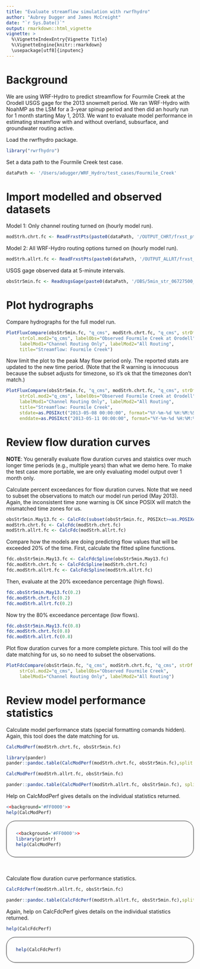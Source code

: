 ```yaml
---
title: "Evaluate streamflow simulation with rwrfhydro"
author: "Aubrey Dugger and James McCreight"
date: "`r Sys.Date()`"
output: rmarkdown::html_vignette
vignette: >
  %\VignetteIndexEntry{Vignette Title}
  %\VignetteEngine{knitr::rmarkdown}
  \usepackage[utf8]{inputenc}
---
```


# Background
We are using WRF-Hydro to predict streamflow for Fourmile Creek at the Orodell USGS gage for the 2013 snowmelt period. We ran WRF-Hydro with NoahMP as the LSM for a 3-year spinup period and then did an hourly run for 1 month starting May 1, 2013. We want to evaluate model performance in estimating streamflow with and without overland, subsurface, and groundwater routing active.

Load the rwrfhydro package. 
```r
library("rwrfhydro")
```

Set a data path to the Fourmile Creek test case.
```r
dataPath <- '/Users/adugger/WRF_Hydro/test_cases/Fourmile_Creek'
```


# Import modelled and observed datasets

Model 1: Only channel routing turned on (hourly model run).
```r
modStrh.chrt.fc <- ReadFrxstPts(paste0(dataPath, '/OUTPUT_CHRT/frxst_pts_out.txt'))
```

Model 2: All WRF-Hydro routing options turned on (hourly model run).
```r
modStrh.allrt.fc <- ReadFrxstPts(paste0(dataPath, '/OUTPUT_ALLRT/frxst_pts_out.txt'))
```

USGS gage observed data at 5-minute intervals.
```r
obsStr5min.fc <- ReadUsgsGage(paste0(dataPath, '/OBS/5min_str_06727500_110401_140810.txt'))
```


# Plot hydrographs 

Compare hydrographs for the full model run.
```r
PlotFluxCompare(obsStr5min.fc, "q_cms", modStrh.chrt.fc, "q_cms", strDf.mod2=modStrh.allrt.fc, 
     strCol.mod2="q_cms", labelObs="Observed Fourmile Creek at Orodell", 
     labelMod1="Channel Routing Only", labelMod2="All Routing", 
     title="Streamflow: Fourmile Creek")
```

Now limit the plot to the peak May flow period only. The reported stats are updated to the new time period. (Note that the R warning is innocuous because the subset adjusts for timezone, so it's ok that the timezones don't match.)
```r
PlotFluxCompare(obsStr5min.fc, "q_cms", modStrh.chrt.fc, "q_cms", strDf.mod2=modStrh.allrt.fc, 
     strCol.mod2="q_cms", labelObs="Observed Fourmile Creek at Orodell", 
     labelMod1="Channel Routing Only", labelMod2="All Routing", 
     title="Streamflow: Fourmile Creek", 
     stdate=as.POSIXct("2013-05-08 00:00:00", format="%Y-%m-%d %H:%M:%S", tz="UTC"), 
     enddate=as.POSIXct("2013-05-11 00:00:00", format="%Y-%m-%d %H:%M:%S", tz="UTC"))
```

# Review flow duration curves

<b>NOTE</b>: You generally evaluate flow duration curves and staistics over much longer time periods (e.g., multiple years) than what we demo here. To make the test case more portable, we are only evaluating model output over 1 month only. 

Calculate percent exceedances for flow duration curves. Note that we need to subset the observations to match our model run period (May 2013). Again, the inconsistent time zone warning is OK since POSIX will match the mismatched time zones for us.
```r
obsStr5min.May13.fc <- CalcFdc(subset(obsStr5min.fc, POSIXct>=as.POSIXct("2013-05-01", format="%Y-%m-%d", tz="UTC") & POSIXct<=as.POSIXct("2013-05-31", format="%Y-%m-%d", tz="UTC")))
modStrh.chrt.fc <- CalcFdc(modStrh.chrt.fc)
modStrh.allrt.fc <- CalcFdc(modStrh.allrt.fc)
```

Compare how the models are doing predicting flow values that will be exceeded 20% of the time.
First, calculate the fitted spline functions.
```r
fdc.obsStr5min.May13.fc <- CalcFdcSpline(obsStr5min.May13.fc)
fdc.modStrh.chrt.fc <- CalcFdcSpline(modStrh.chrt.fc)
fdc.modStrh.allrt.fc <- CalcFdcSpline(modStrh.allrt.fc)
```

Then, evaluate at the 20% exceedance percentage (high flows).
```r
fdc.obsStr5min.May13.fc(0.2)
fdc.modStrh.chrt.fc(0.2)
fdc.modStrh.allrt.fc(0.2)
```

Now try the 80% exceedance percentage (low flows).
```r
fdc.obsStr5min.May13.fc(0.8)
fdc.modStrh.chrt.fc(0.8)
fdc.modStrh.allrt.fc(0.8)
```

Plot flow duration curves for a more complete picture. This tool will do the date matching for us, so no need to subset the observations.
```r
PlotFdcCompare(obsStr5min.fc, "q_cms", modStrh.chrt.fc, "q_cms", strDf.mod2=modStrh.allrt.fc, 
     strCol.mod2="q_cms", labelObs="Observed Fourmile Creek", 
     labelMod1="Channel Routing Only", labelMod2="All Routing")
```


# Review model performance statistics

Calculate model performance stats (special formatting comands hidden). Again, this tool does the date matching for us.
```r
CalcModPerf(modStrh.chrt.fc, obsStr5min.fc)
```

```r
library(pander)
pander::pandoc.table(CalcModPerf(modStrh.chrt.fc, obsStr5min.fc),split.table=Inf)
```

```r
CalcModPerf(modStrh.allrt.fc, obsStr5min.fc)
```

```r
pander::pandoc.table(CalcModPerf(modStrh.allrt.fc, obsStr5min.fc), split.table=Inf)
```

Help on CalcModPerf gives details on the individual statistics returned.
```r
<<background='#FF0000'>>
help(CalcModPerf)
```

<div style="border:1px solid; border-radius: 25px; padding: 12px 25px;">
```r
<<background='#FF0000'>>
library(printr)
help(CalcModPerf)
```
</div>
<br><br>
Calculate flow duration curve performance statistics.
```r
CalcFdcPerf(modStrh.allrt.fc, obsStr5min.fc)
```

```r
pander::pandoc.table(CalcFdcPerf(modStrh.allrt.fc, obsStr5min.fc),split.table=Inf)
```

Again, help on CalcFdcPerf gives details on the individual statistics returned.
```r
help(CalcFdcPerf)
```
<div style="border:1px solid; border-radius: 25px; padding: 12px 25px;">
```r
help(CalcFdcPerf)
```
</div>
